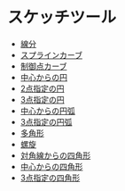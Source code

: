 # スケッチツール

- [線分](sketch-tool/line)
- [スプラインカーブ](sketch-tool/spline-curve)
- [制御点カーブ](sketch-tool/control-point-curve)
- [中心からの円](sketch-tool/center-circle)
- [2点指定の円](sketch-tool/two-point-circle)
- [3点指定の円](sketch-tool/three-point-circle)
- [中心からの円弧](sketch-tool/center-point-arc)
- [3点指定の円弧](sketch-tool/three-point-arc)
- [多角形](sketch-tool/regular-polygon)
- [螺旋](sketch-tool/spiral)
- [対角線からの四角形](sketch-tool/corner-rectangle)
- [中心からの四角形](sketch-tool/center-rectangle)
- [3点指定の四角形](sketch-tool/three-point-rectangle)
